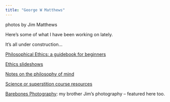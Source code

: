 ```yaml
---
title: "George W Matthews"
--- 
```



<script src="randomPhoto.js"></script>
<div class="photo-credit">photos by Jim Matthews</div>


Here's some of what I have been working on lately.

It's all under construction...


[Philosophical Ethics: a guidebook for beginners](https://gwmatthews.github.io/ethics/)

[Ethics slideshows](https://gwmatthews.github.io/ethics-slideshows/)

[Notes on the philosophy of mind](https://gwmatthews.github.io/minds/)

[Science or superstition course resources](https://gwmatthews.github.io/science-or-superstition)

[Barebones Photography](https://www.barebones-photography.com/): my brother Jim's photography -- featured here too.
